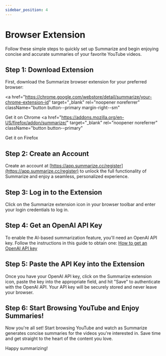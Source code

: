 ```yaml
---
sidebar_position: 4
---
```


# Browser Extension

Follow these simple steps to quickly set up Summarize and begin enjoying concise and accurate summaries of your favorite YouTube videos.

## Step 1: Download Extension

First, download the Summarize browser extension for your preferred browser:

<a
  href="https://chrome.google.com/webstore/detail/summarize/your-chrome-extension-id"
  target="_blank"
  rel="noopener noreferrer"
  className="button button--primary margin-right--sm"
>
  Get it on Chrome
</a>
<a
  href="https://addons.mozilla.org/en-US/firefox/addon/summarize/"
  target="_blank"
  rel="noopener noreferrer"
  className="button button--primary"
>
  Get it on Firefox
</a>

## Step 2: Create an Account

Create an account at [https://app.summarize.cc/register](https://app.summarize.cc/register) to unlock the full functionality of Summarize and enjoy a seamless, personalized experience.

## Step 3: Log in to the Extension

Click on the Summarize extension icon in your browser toolbar and enter your login credentials to log in.

## Step 4: Get an OpenAI API Key

To enable the AI-based summarization feature, you'll need an OpenAI API key. Follow the instructions in this guide to obtain one: [How to get an OpenAI API key](https://www.onmsft.com/how-to/how-to-get-an-openai-api-key/)

## Step 5: Paste the API Key into the Extension

Once you have your OpenAI API key, click on the Summarize extension icon, paste the key into the appropriate field, and hit "Save" to authenticate with the OpenAI API. Your API key will be securely stored and never leave your browser.

## Step 6: Start Browsing YouTube and Enjoy Summaries!

Now you're all set! Start browsing YouTube and watch as Summarize generates concise summaries for the videos you're interested in. Save time and get straight to the heart of the content you love.

Happy summarizing!
